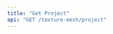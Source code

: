 ```yaml
---
title: "Get Project"
api: "GET /texture-mesh/project"
---
```


<ParamField header="Authorization" type="string" required hidden />
<ParamField header="x-api-key" type="string" required hidden />

### Description
Returns the texture mesh project

### Query Parameters
<ParamField query="project-id" type="string" required>
  The id of the project
</ParamField>

<RequestExample>
```bash cURL
curl -X 'GET' \
  'https://api.mirageml.com/texture-mesh/project?project-id={}' \
  -H 'accept: application/json'
```
</RequestExample>

<ResponseExample>
```json
{
        "node": {
            "id": "66bb509b-7888-427a-b9fc-1a915a46fba0",
            "type": "upload",
            "prompt": "Pallet_A1",
            "status": "succeeded",
            "created_at": "2022-10-10T00:05:43.106404+00:00",
            "text_mesh_runsCollection": {
                "edges": [
                    {
                        "node": {
                            "id": "433db382-d08a-4543-bbd7-b6aa28683745",
                            "prompt": "shiny rough metal",
                            "status": "succeeded",
                            "color_map": false,
                            "created_at": "2022-10-13T20:53:49.681228+00:00",
                            "init_image": false,
                            "num_outputs": "4",
                            "square_func": "scale",
                            "generate_maps": true,
                            "make_tileable": false,
                            "prompt_strength": 0.8,
                            "super_resolution": "4096"
                        },
                    },
                    {
                        "node": {
                            "id": "e92f0027-c1a8-469f-a44c-e066e7fdb663",
                            "prompt": "shiny rough metal",
                            "status": "succeeded",
                            "color_map": false,
                            "created_at": "2022-10-11T01:11:01.361866+00:00",
                            "init_image": false,
                            "num_outputs": "4",
                            "square_func": "scale",
                            "generate_maps": true,
                            "make_tileable": false,
                            "prompt_strength": 0.8,
                            "super_resolution": "0"
                        },
                    }
                ],
            }
        },
    }
```
</ResponseExample>
